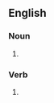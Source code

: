 ==English==

===Noun===
{{head|en|noun form}}

# {{plural of|en|dredge}}

===Verb===
{{head|en|verb form}}

# {{en-third-person singular of|dredge}}